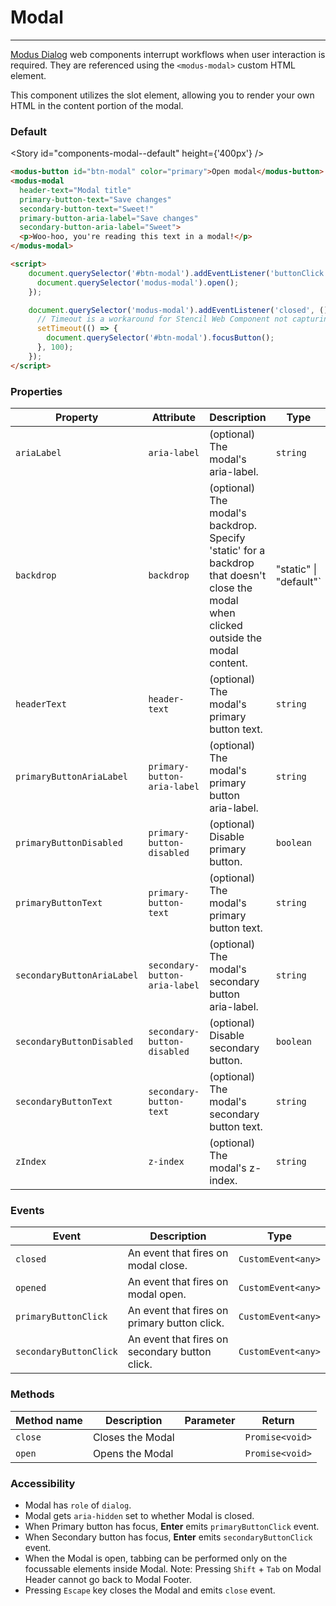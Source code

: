 
# Modal

---

[Modus Dialog](https://modus.trimble.com/components/web/modals/) web components interrupt workflows when user interaction is required. They are referenced using the `<modus-modal>` custom HTML element.

This component utilizes the slot element, allowing you to render your own HTML in the content portion of the modal.

### Default

<Story id="components-modal--default" height={'400px'} />

```html
<modus-button id="btn-modal" color="primary">Open modal</modus-button>
<modus-modal
  header-text="Modal title"
  primary-button-text="Save changes"
  secondary-button-text="Sweet!"
  primary-button-aria-label="Save changes"
  secondary-button-aria-label="Sweet">
  <p>Woo-hoo, you're reading this text in a modal!</p>
</modus-modal>

<script>
    document.querySelector('#btn-modal').addEventListener('buttonClick', () => {
      document.querySelector('modus-modal').open();
    });

    document.querySelector('modus-modal').addEventListener('closed', () => {
      // Timeout is a workaround for Stencil Web Component not capturing the state updates quick enough when another component is immediately focussed
      setTimeout(() => {
        document.querySelector('#btn-modal').focusButton();
      }, 100);
    });
</script>
```

### Properties

| Property                   | Attribute                     | Description                                                                                                                                               | Type                            | Default     |
| -------------------------- | ----------------------------- | --------------------------------------------------------------------------------------------------------------------------------------------------------- | --------------------------------| ----------- |
| `ariaLabel`                | `aria-label`                  | (optional) The modal's aria-label.                                                                                                                        | `string`                        | `undefined` |
| `backdrop`                 | `backdrop`                    | (optional) The modal's backdrop.  Specify 'static' for a backdrop that doesn't close the modal when clicked outside the modal content.                    | "static" \| "default"`          | `'default'` |
| `headerText`               | `header-text`                 | (optional) The modal's primary button text.                                                                                                               | `string`                        | `undefined` |
| `primaryButtonAriaLabel`   | `primary-button-aria-label`   | (optional) The modal's primary button aria-label.                                                                                                         | `string`                        | `undefined` |
| `primaryButtonDisabled`    | `primary-button-disabled`     | (optional) Disable primary button.                                                                                                                        | `boolean`                       | `undefined` |
| `primaryButtonText`        | `primary-button-text`         | (optional) The modal's primary button text.                                                                                                               | `string`                        | `undefined` |
| `secondaryButtonAriaLabel` | `secondary-button-aria-label` | (optional) The modal's secondary button aria-label.                                                                                                       | `string`                        | `undefined` |
| `secondaryButtonDisabled`  | `secondary-button-disabled`   | (optional) Disable secondary button.                                                                                                                      | `boolean`                       | `undefined` |
| `secondaryButtonText`      | `secondary-button-text`       | (optional) The modal's secondary button text.                                                                                                             | `string`                        | `undefined` |
| `zIndex`                   | `z-index`                     | (optional) The modal's z-index.                                                                                                                           | `string`                        | `'1'`       |


### Events

| Event                  | Description                                    | Type               |
| ---------------------- | ---------------------------------------------- | ------------------ |
| `closed`               | An event that fires on modal close.            | `CustomEvent<any>` |
| `opened`               | An event that fires on modal open.             | `CustomEvent<any>` |
| `primaryButtonClick`   | An event that fires on primary button click.   | `CustomEvent<any>` |
| `secondaryButtonClick` | An event that fires on secondary button click. | `CustomEvent<any>` |


### Methods

| Method name  | Description     | Parameter | Return          |
| ------------ | --------------- | --------- | --------------- |
| `close` | Closes the Modal |           | `Promise<void>` |
| `open` | Opens the Modal |           | `Promise<void>` |

### Accessibility

- Modal has `role` of `dialog`.
- Modal gets `aria-hidden` set to whether Modal is closed.
- When Primary button has focus, **Enter** emits `primaryButtonClick` event.
- When Secondary button has focus, **Enter** emits `secondaryButtonClick` event.
- When the Modal is open, tabbing can be performed only on the focussable elements inside Modal. Note: Pressing `Shift` + `Tab` on Modal Header cannot go back to Modal Footer.
- Pressing `Escape` key closes the Modal and emits `close` event.
